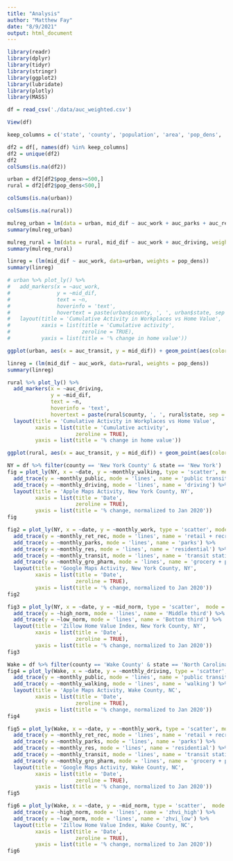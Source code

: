 ```yaml
---
title: "Analysis"
author: "Matthew Fay"
date: "8/9/2021"
output: html_document
---
```


```r
library(readr)
library(dplyr)
library(tidyr)
library(stringr)
library(ggplot2)
library(lubridate)
library(plotly)
library(MASS)
```


```r
df = read_csv('./data/auc_weighted.csv')

```
```r
View(df)

keep_columns = c('state', 'county', 'population', 'area', 'pop_dens', 'low_dif', 'mid_dif', 'high_dif', 'auc_parks', 'auc_work', 'auc_gro_pharm', 'auc_res', 'auc_transit', 'auc_driving', 'auc_walking', 'auc_public', 'auc_parks_weighted', 'auc_work_weighted', 'auc_gro_pharm_weighted', 'auc_res_weighted', 'auc_transit_weighted', 'auc_driving_weighted', 'auc_walking_weighted', 'auc_public_weighted')

df2 = df[, names(df) %in% keep_columns]
df2 = unique(df2)
df2
colSums(is.na(df2))
```


```r
urban = df2[df2$pop_dens>=500,]
rural = df2[df2$pop_dens<500,]

colSums(is.na(urban))

colSums(is.na(rural))
```
```r
mulreg_urban = lm(data = urban, mid_dif ~ auc_work + auc_parks + auc_res + auc_gro_pharm + auc_transit + auc_driving + auc_walking, weights = pop_dens)
summary(mulreg_urban)

mulreg_rural = lm(data = rural, mid_dif ~ auc_work + auc_driving, weights = pop_dens)
summary(mulreg_rural)
```


```r
linreg = (lm(mid_dif ~ auc_work, data=urban, weights = pop_dens))
summary(linreg)

# urban %>% plot_ly() %>%
#   add_markers(x = ~auc_work,
#               y = ~mid_dif,
#               text = ~n,
#               hoverinfo = 'text',
#               hovertext = paste(urban$county, ', ', urban$state, sep = '')) %>%
#   layout(title = 'Cumulative Activity in Workplaces vs Home Value',
#          xaxis = list(title = 'Cumulative activity',
#                       zeroline = TRUE),
#          yaxis = list(title = '% change in home value'))

ggplot(urban, aes(x = auc_transit, y = mid_dif)) + geom_point(aes(color = pop_dens)) + geom_smooth(method = 'lm', color = 'red') + labs(x = 'Cumulative activity, transit stations, urban', y = 'Change in home value')
```

```r
linreg = (lm(mid_dif ~ auc_work, data=rural, weights = pop_dens))
summary(linreg)

rural %>% plot_ly() %>%
  add_markers(x = ~auc_driving,
              y = ~mid_dif,
              text = ~n,
              hoverinfo = 'text',
              hovertext = paste(rural$county, ', ', rural$state, sep = '')) %>%
  layout(title = 'Cumulative Activity in Workplaces vs Home Value',
         xaxis = list(title = 'Cumulative activity',
                      zeroline = TRUE),
         yaxis = list(title = '% change in home value'))

ggplot(rural, aes(x = auc_transit, y = mid_dif)) + geom_point(aes(color = pop_dens)) + geom_smooth(method = 'lm', color = 'red') + labs(x = 'Cumulative activity, transit stations, rural', y = 'Change in home value')
```

```r
NY = df %>% filter(county == 'New York County' & state == 'New York')
fig = plot_ly(NY, x = ~date, y = ~monthly_walking, type = 'scatter', mode = 'lines', name = 'walking') %>%
  add_trace(y = ~monthly_public, mode = 'lines', name = 'public transit') %>% 
  add_trace(y = ~monthly_driving, mode = 'lines', name = 'driving') %>%
  layout(title = 'Apple Maps Activity, New York County, NY',
         xaxis = list(title = 'Date',
                      zeroline = TRUE),
         yaxis = list(title = '% change, normalized to Jan 2020'))
fig
```


```r
fig2 = plot_ly(NY, x = ~date, y = ~monthly_work, type = 'scatter', mode = 'lines', name = 'workspaces') %>%
  add_trace(y = ~monthly_ret_rec, mode = 'lines', name = 'retail + recreation') %>%
  add_trace(y = ~monthly_parks, mode = 'lines', name = 'parks') %>% 
  add_trace(y = ~monthly_res, mode = 'lines', name = 'residential') %>% 
  add_trace(y = ~monthly_transit, mode = 'lines', name = 'transit stations') %>% 
  add_trace(y = ~monthly_gro_pharm, mode = 'lines', name = 'grocery + pharmacy') %>%
  layout(title = 'Google Maps Activity, New York County, NY',
         xaxis = list(title = 'Date',
                      zeroline = TRUE),
         yaxis = list(title = '% change, normalized to Jan 2020'))
fig2
```

```r
fig3 = plot_ly(NY, x = ~date, y = ~mid_norm, type = 'scatter',  mode = 'lines', name = 'Top third') %>%
  add_trace(y = ~high_norm, mode = 'lines', name = 'Middle third') %>% 
  add_trace(y = ~low_norm, mode = 'lines', name = 'Bottom third') %>%
  layout(title = 'Zillow Home Value Index, New York County, NY',
         xaxis = list(title = 'Date',
                      zeroline = TRUE),
         yaxis = list(title = '% change, normalized to Jan 2020'))
fig3
```

```r
Wake = df %>% filter(county == 'Wake County' & state == 'North Carolina')
fig4 = plot_ly(Wake, x = ~date, y = ~monthly_driving, type = 'scatter', mode = 'lines', name = 'driving') %>%
  add_trace(y = ~monthly_public, mode = 'lines', name = 'public transit') %>% 
  add_trace(y = ~monthly_walking, mode = 'lines', name = 'walking') %>%
  layout(title = 'Apple Maps Activity, Wake County, NC',
         xaxis = list(title = 'Date',
                      zeroline = TRUE),
         yaxis = list(title = '% change, normalized to Jan 2020'))
fig4
```

```r
fig5 = plot_ly(Wake, x = ~date, y = ~monthly_work, type = 'scatter', mode = 'lines', name = 'workspaces') %>%
  add_trace(y = ~monthly_ret_rec, mode = 'lines', name = 'retail + recreation') %>%
  add_trace(y = ~monthly_parks, mode = 'lines', name = 'parks') %>% 
  add_trace(y = ~monthly_res, mode = 'lines', name = 'residential') %>% 
  add_trace(y = ~monthly_transit, mode = 'lines', name = 'transit stations') %>% 
  add_trace(y = ~monthly_gro_pharm, mode = 'lines', name = 'grocery + pharmacy') %>%
  layout(title = 'Google Maps Activity, Wake County, NC',
         xaxis = list(title = 'Date',
                      zeroline = TRUE),
         yaxis = list(title = '% change, normalized to Jan 2020'))
fig5
```



```r
fig6 = plot_ly(Wake, x = ~date, y = ~mid_norm, type = 'scatter',  mode = 'lines', name = 'zhvi_mid') %>%
  add_trace(y = ~high_norm, mode = 'lines', name = 'zhvi_high') %>% 
  add_trace(y = ~low_norm, mode = 'lines', name = 'zhvi_low') %>%
  layout(title = 'Zillow Home Value Index, Wake County, NC',
         xaxis = list(title = 'Date',
                      zeroline = TRUE),
         yaxis = list(title = '% change, normalized to Jan 2020'))
fig6
```
